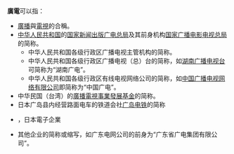 '''廣電'''可以指：
*[[廣播|廣播]]與[[電視|電視]]的合稱。
*[[中华人民共和国|中华人民共和国]]的[[国家新闻出版广电总局|国家新闻出版广电总局]]及其前身机构[[国家广播电影电视总局|国家广播电影电视总局]]的简称。
**中华人民共和国各级行政区广播电视主管机构的简称。
**中华人民共和国各级行政区广播电视（总）台的简称，如[[湖南广播电视台|湖南广播电视台]]可简称为“湖南广电”。
**中华人民共和国各级行政区有线电视网络公司的简称，如[[中国广播电视网络有限公司|中国广播电视网络有限公司]]即简称为“中国广电”。
*中华民国（台湾）的[[廣播電視事業發展基金|廣播電視事業發展基金]]的简称。 
*日本广岛县内经营路面电车的铁道会社[[广岛电铁|广岛电铁]]的简称
*{{link-ja|廣電 (企業)|広電}}，日本電子企業
*其他企业的简称或缩写，如广东电网公司的前身为“广东省广电集团有限公司”。
{{Disambiguation|cat=二字亞洲相關消歧義}}